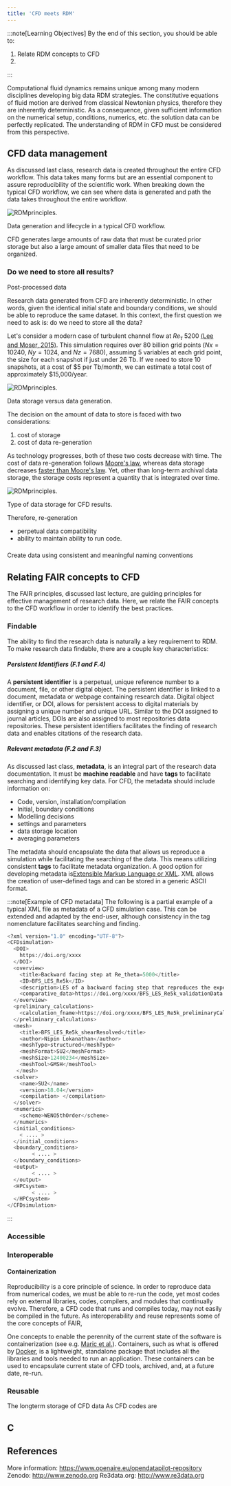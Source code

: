 ```yaml
---
title: 'CFD meets RDM'
---
```



:::note[Learning Objectives]
By the end of this section, you should be able to:
1. Relate RDM concepts to CFD
2. 
:::


Computational fluid dynamics remains unique among many modern disciplines developing big data RDM strategies. The constitutive equations of fluid motion are derived from classical Newtonian physics, therefore they are inherently deterministic. As a consequence, given sufficient information on the numerical setup, conditions, numerics, etc. the solution data can be perfectly replicated. The understanding of RDM in CFD must be considered from this perspective.

    
 

##  CFD data management 
As discussed last class, research data is created throughout the entire CFD workflow. This data takes many forms but are an essential component to assure reproducibility of the scientific work.  When breaking down the typical CFD workflow, we can see where data is generated and path the data takes throughout the entire workflow.

![RDMprinciples.](../../../assets/figs_section3/ARC4CFD_RDMData.png "RDMprinciples")
<Caption>Data generation and lifecycle in a typical CFD workflow. </Caption>

CFD generates large amounts of raw data that must be curated prior storage but also a large amount of smaller data files that need to be organized.

### Do we need to store all results?
Post-processed data 

Research data  generated from CFD are inherently deterministic. In other words, given the identical initial state and boundary conditions, we should be able to reproduce the same dataset. In this context, the first question we need to ask is: do we need to store all the data?

Let's consider a modern case of turbulent channel flow at $Re_\tau~5200$ [(Lee and Moser, 2015)](https://www.cambridge.org/core/journals/journal-of-fluid-mechanics/article/direct-numerical-simulation-of-turbulent-channel-flow-up-to-mathitreittauapprox-5200/3AE84A5A48F83AF294F6CB042AF92DA8). This simulation requires over 80 billion grid points ($Nx=10240$, $Ny=1024$,  and  $Nz=7680$), assuming 5 variables at each grid point, the size for each snapshot if just under 26 Tb. If we need to store 10 snapshots, at a cost of \$5 per Tb/month, we can estimate a total cost of approximately \$15,000/year.

![RDMprinciples.](../../../assets/figs_section3/ARC4CFD_RDMcompromise.png "RDMprinciples")
<Caption>Data storage versus data generation. </Caption>

The decision on the amount of data to store is faced with two considerations:

1. cost of storage 
2. cost of data re-generation 

As technology progresses, both of these two costs decrease with time. The cost of data re-generation follows [Moore's law](https://en.wikipedia.org/wiki/Moore%27s_law), whereas data storage decreases [faster than Moore's law](https://pubs.aip.org/aip/adv/article/8/5/056506/1075722/Moore-s-law-realities-for-recording-systems-and). Yet, other than long-term archival data storage, the storage costs represent a quantity that is integrated over time. 


![RDMprinciples.](../../../assets/figs_section3/ARC4CFD_storageCompromise.png "RDMprinciples")
<Caption> Type of data storage for CFD results. </Caption>



Therefore, re-generation 
- perpetual data compatibility 
- ability to maintain ability to run code.




### 
Create data using consistent and meaningful naming conventions


   

## Relating FAIR concepts to CFD
The FAIR principles, discussed last lecture, are guiding principles for effective management of research data. Here, we relate the FAIR concepts to the CFD workflow in order to identify the best practices.


### **Findable** 
The ability to find the research data is naturally a key requirement to RDM.  To make research data findable, there are a couple key characteristics:


##### Persistent Identifiers (F.1 and F.4)
A **persistent identifier**  is a perpetual, unique reference number to a document, file, or other digital object. The persistent identifier is linked to a document, metadata or webpage containing research data.  Digital object identifier, or DOI, allows for persistent access to digital materials by assigning a unique number and unique URL. Similar to the DOI assigned to journal articles, DOIs are also assigned to most repositories data repositories. These persistent identifiers facilitates the finding of research data and enables citations of the research data.


##### Relevant metadata (F.2 and F.3)
As discussed last class, **metadata**, is an integral part of the research data documentation. It must be **machine readable** and have **tags** to facilitate searching and identifying key data. For CFD, the metadata should include information on:
- Code, version, installation/compilation
- Initial, boundary conditions
- Modelling decisions
- settings and parameters
- data storage location
- averaging parameters 

The metadata should encapsulate the data that allows us reproduce a simulation while facilitating the searching of the data. This means utilizing consistent **tags** to facilitate metadata organization. A good option  for developing metadata is[Extensible Markup Language or XML](https://www.w3schools.com/xml/xml_whatis.asp). XML allows the creation of user-defined tags and can be stored in a generic ASCII format.



:::note[Example of CFD metadata]
The following is a partial example of a typical XML file as metadata of a CFD simulation case. This can be extended and adapted by the end-user, although consistency in the tag nomenclature facilitates searching and finding. 
```python "even"
<?xml version="1.0" encoding="UTF-8"?>
<CFDsimulation>
  <DOI>
    https://doi.org/xxxx
  </DOI>
  <overview>
    <title>Backward facing step at Re_theta=5000</title>
    <ID>BFS_LES_Re5k</ID>
    <description>LES of a backward facing step that reproduces the experimental results by  Jovic and Driver (1994) and the numerical results from  Le et al (1997). </description>
    <comparative_data>https://doi.org/xxxx/BFS_LES_Re5k_validationData.dat</comparative_data>
  </overview>
  <preliminary_calculations>
    <calculation_fname>https://doi.org/xxxx/BFS_LES_Re5k_preliminaryCalcs.dat</calculation_fname>
  </preliminary_calculations>
  <mesh>
    <title>BFS_LES_Re5k_shearResolved</title>
    <author>Nipin Lokanathan</author>
    <meshType>structured</meshType>
    <meshFormat>SU2</meshFormat>
    <meshSize>12400234</meshSize>
    <meshTool>GMSH</meshTool>
   </mesh>
  <solver>
    <name>SU2</name>
    <version>18.04</version>
    <compilation> </compilation>
  </solver>
  <numerics>
    <scheme>WENO5thOrder</scheme>
  </numerics>
  <initial_conditions>
    < .... >
  </initial_conditions>
  <boundary_conditions>
        < .... >
  </boundary_conditions>
  <output>
        < .... >
  </output>
  <HPCsystem>
        < .... >
  </HPCsystem>
</CFDsimulation>
```
:::



### **Accessible**




### **Interoperable**

#### Containerization
Reproducibility is a core principle of science. In order to reproduce data from numerical codes, we must be able to re-run the code, yet most codes rely on external libraries, codes, compilers, and modules that continually evolve. Therefore, a CFD code that runs and compiles today, may not easily be compiled in the future.  As interoperability and reuse represents some of the core concepts of FAIR, 

One concepts to enable the perennity of the current state of the software is containerization (see e.g. [Maric et al.](https://arxiv.org/pdf/2208.07460.pdf)). Containers, such as what is offered by [Docker](https://www.docker.com/resources/what-container/#:~:text=A%20Docker%20container%20image%20is,tools%2C%20system%20libraries%20and%20settings.), is a lightweight, standalone package that includes all the libraries and tools needed to run an application. These containers can be used to encapsulate current state of CFD tools, archived, and, at a future date, re-run.




### **Reusable**






    





The longterm storage of CFD data
As CFD codes are 



## C


## References
More information: https://www.openaire.eu/opendatapilot-repository 
Zenodo: http://www.zenodo.org 
Re3data.org: http://www.re3data.org
